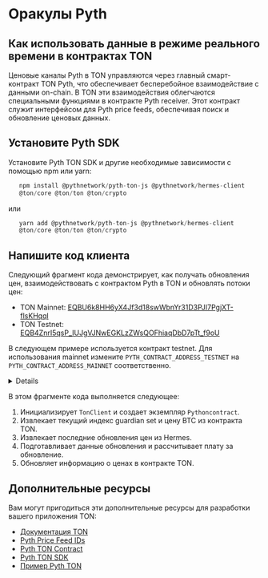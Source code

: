 

# Оракулы Pyth

## Как использовать данные в режиме реального времени в контрактах TON

Ценовые каналы Pyth в TON управляются через главный смарт-контракт TON Pyth, что обеспечивает бесперебойное взаимодействие с данными on-chain. В TON эти взаимодействия облегчаются специальными функциями в контракте Pyth receiver. Этот контракт служит интерфейсом для Pyth price feeds, обеспечивая поиск и обновление ценовых данных.

## Установите Pyth SDK

Установите Pyth TON SDK и другие необходимые зависимости с помощью npm или yarn:

```ts
   npm install @pythnetwork/pyth-ton-js @pythnetwork/hermes-client
   @ton/core @ton/ton @ton/crypto
```

или

```ts
   yarn add @pythnetwork/pyth-ton-js @pythnetwork/hermes-client
   @ton/core @ton/ton @ton/crypto
```

## Напишите код клиента

Следующий фрагмент кода демонстрирует, как получать обновления цен, взаимодействовать с контрактом Pyth в TON и обновлять потоки цен:

* TON Mainnet: [EQBU6k8HH6yX4Jf3d18swWbnYr31D3PJI7PgjXT-flsKHqql](https://docs.pyth.network/price-feeds/contract-addresses/ton)
* TON Testnet: [EQB4ZnrI5qsP_IUJgVJNwEGKLzZWsQOFhiaqDbD7pTt_f9oU](https://docs.pyth.network/price-feeds/contract-addresses/ton)

В следующем примере используется контракт testnet. Для использования mainnet измените `PYTH_CONTRACT_ADDRESS_TESTNET` на `PYTH_CONTRACT_ADDRESS_MAINNET` соответственно.

<details>
  ```ts
  import { TonClient, Address, WalletContractV4 } from "@ton/ton";
  import { toNano } from "@ton/core";
  import { mnemonicToPrivateKey } from "@ton/crypto";
  import { HermesClient } from "@pythnetwork/hermes-client";
  import {
    PythContract,
    PYTH_CONTRACT_ADDRESS_TESTNET,
    calculateUpdatePriceFeedsFee,
  } from "@pythnetwork/pyth-ton-js";
  const BTC_PRICE_FEED_ID =
    "0xe62df6c8b4a85fe1a67db44dc12de5db330f7ac66b72dc658afedf0f4a415b43";
  async function main() {
    // Initialize TonClient
    const client = new TonClient({
      endpoint: "https://testnet.toncenter.com/api/v2/jsonRPC",
      apiKey: "your-api-key-here", // Optional
    });
    // Create PythContract instance
    const contractAddress = Address.parse(PYTH_CONTRACT_ADDRESS_TESTNET);
    const contract = client.open(PythContract.createFromAddress(contractAddress));
    // Get current guardian set index
    const guardianSetIndex = await contract.getCurrentGuardianSetIndex();
    console.log("Guardian Set Index:", guardianSetIndex);
    // Get BTC price from TON contract
    const price = await contract.getPriceUnsafe(BTC_PRICE_FEED_ID);
    console.log("BTC Price from TON contract:", price);
    // Fetch latest price updates from Hermes
    const hermesEndpoint = "https://hermes.pyth.network";
    const hermesClient = new HermesClient(hermesEndpoint);
    const priceIds = [BTC_PRICE_FEED_ID];
    const latestPriceUpdates = await hermesClient.getLatestPriceUpdates(
      priceIds,
      { encoding: "hex" }
    );
    console.log("Hermes BTC price:", latestPriceUpdates.parsed?.[0].price);
    // Prepare update data
    const updateData = Buffer.from(latestPriceUpdates.binary.data[0], "hex");
    console.log("Update data:", updateData);
    // Get update fee
    const updateFee = await contract.getUpdateFee(updateData);
    console.log("Update fee:", updateFee);
    const totalFee =
      calculateUpdatePriceFeedsFee(BigInt(updateFee)) + BigInt(updateFee);
    // Update price feeds
    const mnemonic = "your mnemonic here";
    const key = await mnemonicToPrivateKey(mnemonic.split(" "));
    const wallet = WalletContractV4.create({
      publicKey: key.publicKey,
      workchain: 0,
    });
    const provider = client.open(wallet);
    await contract.sendUpdatePriceFeeds(
      provider.sender(key.secretKey),
      updateData,
      totalFee
    );
    console.log("Price feeds updated successfully.");
  }
  main().catch(console.error);
  ```
</details>

В этом фрагменте кода выполняется следующее:

1. Инициализирует `TonClient` и создает экземпляр `Pythoncontract`.
2. Извлекает текущий индекс guardian set и цену BTC из контракта TON.
3. Извлекает последние обновления цен из Hermes.
4. Подготавливает данные обновления и рассчитывает плату за обновление.
5. Обновляет информацию о ценах в контракте TON.

## Дополнительные ресурсы

Вам могут пригодиться эти дополнительные ресурсы для разработки вашего приложения TON:

* [Документация TON](https://ton.org/docs/)
* [Pyth Price Feed IDs](https://pyth.network/developers/price-feed-ids)
* [Pyth TON Contract](https://github.com/pyth-network/pyth-crosschain/tree/main/target_chains/ton/contracts)
* [Pyth TON SDK](https://github.com/pyth-network/pyth-crosschain/tree/main/target_chains/ton/sdk)
* [Пример Pyth TON](https://github.com/pyth-network/pyth-examples/tree/main/price_feeds/ton/sdk_js_usage)

<Feedback />
